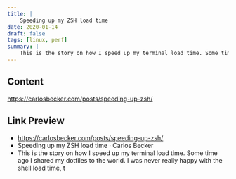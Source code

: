 ```yaml
---
title: |
    Speeding up my ZSH load time
date: 2020-01-14
draft: false
tags: [linux, perf]
summary: |
    This is the story on how I speed up my terminal load time. Some time ago I shared my dotfiles to the world. I was never really happy with the shell load time, t
---
```


## Content

https://carlosbecker.com/posts/speeding-up-zsh/

## Link Preview

- https://carlosbecker.com/posts/speeding-up-zsh/
- Speeding up my ZSH load time · Carlos Becker
- This is the story on how I speed up my terminal load time. Some time ago I shared my dotfiles to the world. I was never really happy with the shell load time, t
